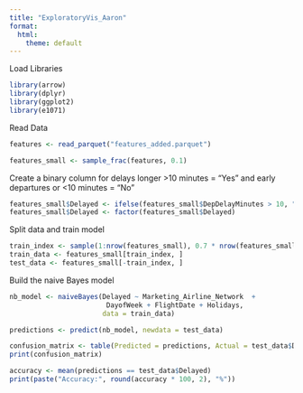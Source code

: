 ```yaml
---
title: "ExploratoryVis_Aaron"
format:
  html:
    theme: default
---
```


Load Libraries

```r
library(arrow)
library(dplyr)
library(ggplot2)
library(e1071)
```

Read Data

```r
features <- read_parquet("features_added.parquet")
```

```r
features_small <- sample_frac(features, 0.1)
```

Create a binary column for delays longer \>10 minutes = "Yes" and early departures or \<10 minutes = "No"

```r
features_small$Delayed <- ifelse(features_small$DepDelayMinutes > 10, "Yes", "No")
features_small$Delayed <- factor(features_small$Delayed)
```

Split data and train model

```r
train_index <- sample(1:nrow(features_small), 0.7 * nrow(features_small))
train_data <- features_small[train_index, ]
test_data <- features_small[-train_index, ]
```

Build the naive Bayes model

```r
nb_model <- naiveBayes(Delayed ~ Marketing_Airline_Network  +
                        DayofWeek + FlightDate + Holidays,
                       data = train_data)
```

```r
predictions <- predict(nb_model, newdata = test_data)
```

```r
confusion_matrix <- table(Predicted = predictions, Actual = test_data$Delayed)
print(confusion_matrix)
```

```r
accuracy <- mean(predictions == test_data$Delayed)
print(paste("Accuracy:", round(accuracy * 100, 2), "%"))
```

